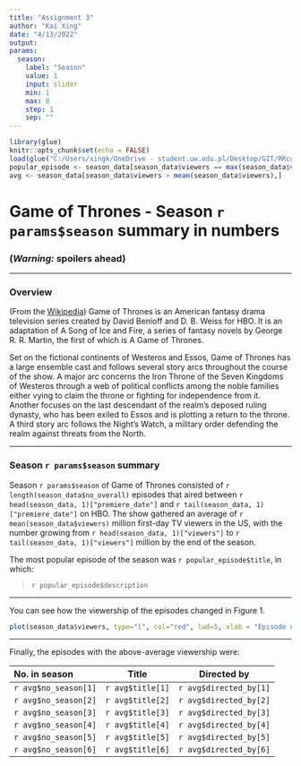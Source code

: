 ---
title: "Assignment 3"
author: "Kai Xing"
date: "4/13/2022"
output: 
params:
  season:
    label: "Season"
    value: 1
    input: slider
    min: 1
    max: 8
    step: 1
    sep: ""  
---

```{r setup, include=FALSE}
library(glue)
knitr::opts_chunk$set(echo = FALSE)
load(glue("C:/Users/xingk/OneDrive - student.uw.edu.pl/Desktop/GIT/RRcourse2022/Data/season_{params$season}.RData"))
popular_episode <- season_data[season_data$viewers == max(season_data$viewers),]
avg <- season_data[season_data$viewers > mean(season_data$viewers),]
```

# Game of Thrones - Season `r params$season` summary in numbers

### __(*Warning:* spoilers ahead)__

***

### Overview

(From the [Wikipedia](https://en.wikipedia.org/wiki/Game_of_Thrones#Premise)) Game of Thrones is an American fantasy drama television series created by David Benioff and D. B. Weiss for HBO. It is an adaptation of A Song of Ice and Fire, a series of fantasy novels by George R. R. Martin, the first of which is A Game of Thrones.

Set on the fictional continents of Westeros and Essos, Game of Thrones has a large ensemble cast and follows several story arcs throughout the course of the show. A major arc concerns the Iron Throne of the Seven Kingdoms of Westeros through a web of political conflicts among the noble families either vying to claim the throne or fighting for independence from it. Another focuses on the last descendant of the realm's deposed ruling dynasty, who has been exiled to Essos and is plotting a return to the throne. A third story arc follows the Night's Watch, a military order defending the realm against threats from the North.

***

### Season `r params$season` summary

Season `r params$season` of Game of Thrones consisted of `r length(season_data$no_overall)` episodes that aired between `r head(season_data, 1)["premiere_date"]` and `r tail(season_data, 1)["premiere_date"]` on HBO. The show gathered an average of `r mean(season_data$viewers)` million first-day TV viewers in the US, with the number growing from `r head(season_data, 1)["viewers"]` to `r tail(season_data, 1)["viewers"]` million by the end of the season.

The most popular episode of the season was `r popular_episode$title`, in which:

> `r popular_episode$description`

***

You can see how the viewership of the episodes changed in Figure 1.

```{r viewers_plot}
plot(season_data$viewers, type="l", col="red", lwd=5, xlab = "Episode number", ylab = "1st day TV viewers in the US (millions)")
```

***

Finally, the episodes with the above-average viewership were:

| No. in season | Title  | Directed by  |
|:------        |:-----: |:------:      |
| `r avg$no_season[1]` | `r avg$title[1]`  | `r avg$directed_by[1]` |
| `r avg$no_season[2]` | `r avg$title[2]`  | `r avg$directed_by[2]` |
| `r avg$no_season[3]` | `r avg$title[3]`  | `r avg$directed_by[3]` |
| `r avg$no_season[4]` | `r avg$title[4]`  | `r avg$directed_by[4]` |
| `r avg$no_season[5]` | `r avg$title[5]`  | `r avg$directed_by[5]` |
| `r avg$no_season[6]` | `r avg$title[6]`  | `r avg$directed_by[6]` |